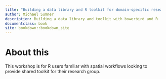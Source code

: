 ```yaml
---
title: "Building a data library and R toolkit for domain-specific research group"
author: Michael Sumner
description: Building a data library and toolkit with bowerbird and R
documentclass: book
site: bookdown::bookdown_site
---
```


# About this

This workshop is for R users familiar with spatial workflows looking to provide shared toolkit for their research group. 
